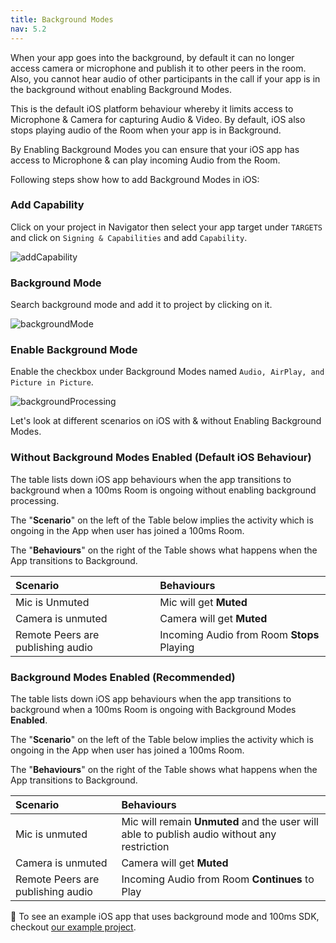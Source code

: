 ```yaml
---
title: Background Modes
nav: 5.2
---
```


When your app goes into the background, by default it can no longer access camera or microphone and publish it to other peers in the room. Also, you cannot hear audio of other participants in the call if your app is in the background without enabling Background Modes.

This is the default iOS platform behaviour whereby it limits access to Microphone & Camera for capturing Audio & Video. By default, iOS also stops playing audio of the Room when your app is in Background.

By Enabling Background Modes you can ensure that your iOS app has access to Microphone & can play incoming Audio from the Room.

Following steps show how to add Background Modes in iOS:

<div className="steps-container">

### Add Capability

Click on your project in Navigator then select your app target under `TARGETS` and click on `Signing & Capabilities` and add `Capability`.

![addCapability](/docs/v2/flutter-background-service-2.png)

### Background Mode

Search background mode and add it to project by clicking on it.

![backgroundMode](/docs/v2/flutter-background-service-3.png)

### Enable Background Mode

Enable the checkbox under Background Modes named `Audio, AirPlay, and Picture in Picture`.

![backgroundProcessing](/docs/v2/flutter-background-service-4.png)

</div>

Let's look at different scenarios on iOS with & without Enabling Background Modes.

### Without Background Modes Enabled (Default iOS Behaviour)

The table lists down iOS app behaviours when the app transitions to background when a 100ms Room is ongoing without enabling background processing.

The "**Scenario**" on the left of the Table below implies the activity which is ongoing in the App when user has joined a 100ms Room.

The "**Behaviours**" on the right of the Table shows what happens when the App transitions to Background.

| **Scenario**                      | **Behaviours**                             |
| :-------------------------------- | :----------------------------------------- |
| Mic is Unmuted                    | Mic will get **Muted**                     |
| Camera is unmuted                 | Camera will get **Muted**                  |
| Remote Peers are publishing audio | Incoming Audio from Room **Stops** Playing |

### Background Modes Enabled (Recommended)

The table lists down iOS app behaviours when the app transitions to background when a 100ms Room is ongoing with Background Modes **Enabled**.

The "**Scenario**" on the left of the Table below implies the activity which is ongoing in the App when user has joined a 100ms Room.

The "**Behaviours**" on the right of the Table shows what happens when the App transitions to Background.

| **Scenario**                      | **Behaviours**                                                                              |
| :-------------------------------- | :------------------------------------------------------------------------------------------ |
| Mic is unmuted                    | Mic will remain **Unmuted** and the user will able to publish audio without any restriction |
| Camera is unmuted                 | Camera will get **Muted**                                                                   |
| Remote Peers are publishing audio | Incoming Audio from Room **Continues** to Play                                              |

👀 To see an example iOS app that uses background mode and 100ms SDK, checkout [our example project](https://github.com/100mslive/100ms-ios-sdk/tree/main/Example).
